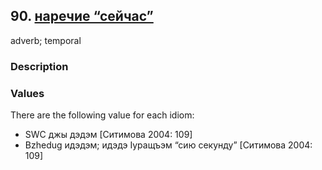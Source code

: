 ## 90. <a href =  'https://agricolamz.github.io/The_Circassian_Isoglosses_Database/90.html' target='_blank'>наречие "сейчас"</a>
adverb; temporal

### Description



### Values
There are the following value for each idiom:

* SWC  джы дэдэм [Ситимова 2004: 109] 
* Bzhedug  идэдэм; идэдэ Iуращъэм "сию секунду" [Ситимова 2004: 109] 

